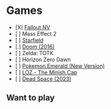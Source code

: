= Games =

* [X] [[Fallout NV]]
* [ ] Mass Effect 2
* [ ] [[Starfield]]
* [.] [[Doom (2016)]]
* [ ] Zelda: TOTK
* [ ] Horizon Zero Dawn
* [ ] [[Pokemon Emerald (New Version)]]
* [ ] [[LOZ - The Minish Cap]]
* [ ] [[Dead Space (2023)]]

== Want to play ==

